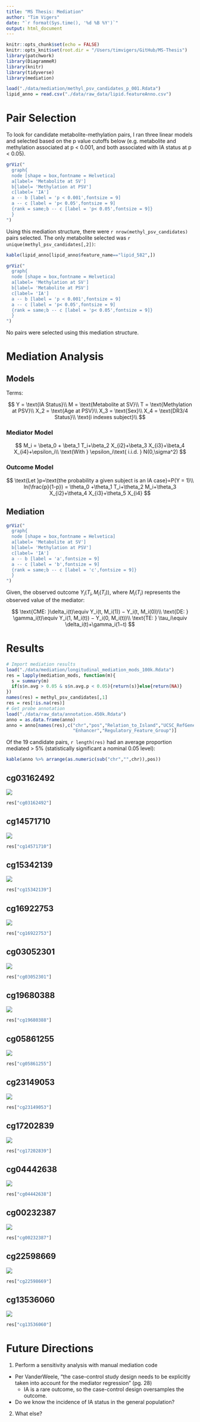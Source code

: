 ```yaml
---
title: "MS Thesis: Mediation"
author: "Tim Vigers"
date: "`r format(Sys.time(), '%d %B %Y')`"
output: html_document
---
```


```r
knitr::opts_chunk$set(echo = FALSE)
knitr::opts_knit$set(root.dir = "/Users/timvigers/GitHub/MS-Thesis")
library(patchwork)
library(DiagrammeR)
library(knitr)
library(tidyverse)
library(mediation)
```


```r
load("./data/mediation/methyl_psv_candidates_p_001.Rdata")
lipid_anno = read.csv("./data/raw_data/lipid.featureAnno.csv")
```

# Pair Selection

To look for candidate metabolite-methylation pairs, I ran three linear models and selected based on the p value cutoffs below (e.g. metabolite and methylation associated at p < 0.001, and both associated with IA status at p < 0.05).

```r
grViz("
  graph{
  node [shape = box,fontname = Helvetica]
  a[label= 'Metabolite at SV']
  b[label= 'Methylation at PSV']
  c[label= 'IA']
  a -- b [label = 'p < 0.001',fontsize = 9]
  a -- c [label = 'p< 0.05',fontsize = 9]
  {rank = same;b -- c [label = 'p< 0.05',fontsize = 9]}
  }
")
```

Using this mediation structure, there were `r nrow(methyl_psv_candidates)` pairs selected. The only metabolite selected was `r unique(methyl_psv_candidates[,2])`:

```r
kable(lipid_anno[lipid_anno$feature_name=="lipid_582",])
```

```r
grViz("
  graph{
  node [shape = box,fontname = Helvetica]
  a[label= 'Methylation at SV']
  b[label= 'Metabolite at PSV']
  c[label= 'IA']
  a -- b [label = 'p < 0.001',fontsize = 9]
  a -- c [label = 'p< 0.05',fontsize = 9]
  {rank = same;b -- c [label = 'p< 0.05',fontsize = 9]}
  }
")
```

No pairs were selected using this mediation structure.

# Mediation Analysis

## Models

Terms:

$$
Y = \text{IA Status}\\
M = \text{Metabolite at SV}\\
T = \text{Methylation at PSV}\\
X_2 = \text{Age at PSV}\\
X_3 = \text{Sex}\\
X_4 = \text{DR3/4 Status}\\
\text{i indexes subject}\\
$$

### Mediator Model

$$
M_i = \beta_0 + \beta_1 T_i+\beta_2 X_{i2}+\beta_3 X_{i3}+\beta_4 X_{i4}+\epsilon_i\\
\text{With } \epsilon_i\text{ i.i.d. } N(0,\sigma^2)
$$

### Outcome Model

$$
\text{Let }p=\text{the probability a given subject is an IA case}=P(Y = 1)\\
ln(\frac{p}{1-p}) = \theta_0 +\theta_1 T_i+\theta_2 M_i+\theta_3 X_{i2}+\theta_4 X_{i3}+\theta_5 X_{i4}
$$

## Mediation

```r
grViz("
  graph{
  node [shape = box,fontname = Helvetica]
  a[label= 'Metabolite at SV']
  b[label= 'Methylation at PSV']
  c[label= 'IA']
  a -- b [label = 'a',fontsize = 9]
  a -- c [label = 'b',fontsize = 9]
  {rank = same;b -- c [label = 'c',fontsize = 9]}
  }
")
```

Given, the observed outcome $Y_i(T_i, M_i(T_i))$, where $M_i(T_i)$ represents the observed value of the mediator:

$$
\text{CME: }\delta_i(t)\equiv Y_i(t, M_i(1)) − Y_i(t, M_i(0))\\
\text{DE: } \gamma_i(t)\equiv Y_i(1, M_i(t)) − Y_i(0, M_i(t))\\
\text{TE: } \tau_i\equiv \delta_i(t)+\gamma_i(1−t)
$$

# Results

```r
# Import mediation results
load("./data/mediation/longitudinal_mediation_mods_100k.Rdata")
res = lapply(mediation_mods, function(m){
  s = summary(m)
  if(s$n.avg > 0.05 & s$n.avg.p < 0.05){return(s)}else{return(NA)}
})
names(res) = methyl_psv_candidates[,1]
res = res[!is.na(res)]
# Get probe annotation
load("./data/raw_data/annotation.450k.Rdata")
anno = as.data.frame(anno)
anno = anno[names(res),c("chr","pos","Relation_to_Island","UCSC_RefGene_Name",
                         "Enhancer","Regulatory_Feature_Group")]
```

Of the 19 candidate pairs, `r length(res)` had an average proportion mediated > 5% (statistically significant a nominal 0.05 level):

```r
kable(anno %>% arrange(as.numeric(sub("chr","",chr)),pos))
```

## cg03162492

![](/Users/timvigers/GitHub/MS-Thesis/images/cg03162492.png)

```r
res["cg03162492"]
```

## cg14571710

![](/Users/timvigers/GitHub/MS-Thesis/images/cg14571710.png)

```r
res["cg14571710"]
```

## cg15342139

![](/Users/timvigers/GitHub/MS-Thesis/images/cg15342139.png)

```r
res["cg15342139"]
```

## cg16922753

![](/Users/timvigers/GitHub/MS-Thesis/images/cg16922753.png)

```r
res["cg16922753"]
```

## cg03052301

![](/Users/timvigers/GitHub/MS-Thesis/images/cg03052301.png)

```r
res["cg03052301"]
```

## cg19680388

![](/Users/timvigers/GitHub/MS-Thesis/images/cg19680388.png)

```r
res["cg19680388"]
```

## cg05861255

![](/Users/timvigers/GitHub/MS-Thesis/images/cg05861255.png)

```r
res["cg05861255"]
```

## cg23149053

![](/Users/timvigers/GitHub/MS-Thesis/images/cg23149053.png)

```r
res["cg23149053"]
```

## cg17202839

![](/Users/timvigers/GitHub/MS-Thesis/images/cg17202839.png)

```r
res["cg17202839"]
```

## cg04442638

![](/Users/timvigers/GitHub/MS-Thesis/images/cg04442638.png)

```r
res["cg04442638"]
```

## cg00232387

![](/Users/timvigers/GitHub/MS-Thesis/images/cg00232387.png)

```r
res["cg00232387"]
```

## cg22598669

![](/Users/timvigers/GitHub/MS-Thesis/images/cg22598669.png)

```r
res["cg22598669"]
```

## cg13536060

![](/Users/timvigers/GitHub/MS-Thesis/images/cg13536060.png)

```r
res["cg13536060"]
```

# Future Directions

1. Perform a sensitivity analysis with manual mediation code 
  - Per VanderWeele, "the case–control study design needs to be explicitly taken into account for the mediator regression" (pg. 28)
    - IA is a rare outcome, so the case-control design oversamples the outcome.
  - Do we know the incidence of IA status in the general population?
2. What else?
